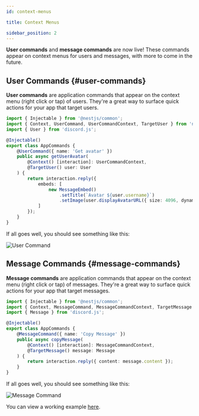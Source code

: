 ```yaml
---
id: context-menus

title: Context Menus

sidebar_position: 2
---
```


**User commands** and **message commands** are now live! These commands appear on context menus for users and messages, with more to come in the future.

## User Commands {#user-commands}

**User commands** are application commands that appear on the context menu (right click or tap) of users. They're a great way to surface quick actions for your app that target users.

```typescript title="app.commands.ts"
import { Injectable } from '@nestjs/common';
import { Context, UserCommand, UserCommandContext, TargetUser } from 'necord';
import { User } from 'discord.js';

@Injectable()
export class AppCommands {
    @UserCommand({ name: 'Get avatar' })
    public async getUserAvatar(
        @Context() [interaction]: UserCommandContext,
        @TargetUser() user: User
    ) {
        return interaction.reply({
            embeds: [
                new MessageEmbed()
                    .setTitle(`Avatar ${user.username}`)
                    .setImage(user.displayAvatarURL({ size: 4096, dynamic: true }))
            ]
        });
    }
}
```

If all goes well, you should see something like this:

![User Command](/img/content/context_user.png 'User Command')

## Message Commands {#message-commands}

**Message commands** are application commands that appear on the context menu (right click or tap) of messages. They're a great way to surface quick actions for your app that target messages.

```typescript title="app.commands.ts"
import { Injectable } from '@nestjs/common';
import { Context, MessageCommand, MessageCommandContext, TargetMessage } from 'necord';
import { Message } from 'discord.js';

@Injectable()
export class AppCommands {
    @MessageCommand({ name: 'Copy Message' })
    public async copyMessage(
        @Context() [interaction]: MessageCommandContext,
        @TargetMessage() message: Message
    ) {
        return interaction.reply({ content: message.content });
    }
}
```

If all goes well, you should see something like this:

![Message Command](/img/content/context_message.png 'Message Command')

You can view a working example [here](https://github.com/necordjs/examples/tree/master/03-context-menus).

